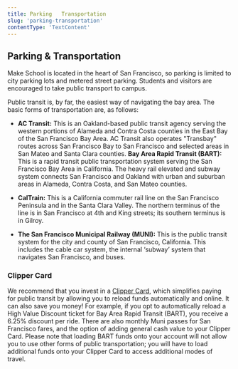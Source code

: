 ```yaml
---
title: Parking   Transportation
slug: 'parking-transportation'
contentType: 'TextContent'
---
```


## Parking & Transportation

Make School is located in the heart of San Francisco, so parking is limited to city parking lots and
metered street parking. Students and visitors are encouraged to take public transport to campus.

Public transit is, by far, the easiest way of navigating the bay area. The basic forms of
transportation are, as follows:

- **AC Transit:** This is an Oakland-based public transit agency serving the western portions of
  Alameda and Contra Costa counties in the East Bay of the San Francisco Bay Area. AC Transit also
  operates "Transbay" routes across San Francisco Bay to San Francisco and selected areas in San
  Mateo and Santa Clara counties. **Bay Area Rapid Transit (BART):** This is a rapid transit public
  transportation system serving the San Francisco Bay Area in California. The heavy rail elevated
  and subway system connects San Francisco and Oakland with urban and suburban areas in Alameda,
  Contra Costa, and San Mateo counties.

- **CalTrain:** This is a California commuter rail line on the San Francisco Peninsula and in the
  Santa Clara Valley. The northern terminus of the line is in San Francisco at 4th and King streets;
  its southern terminus is in Gilroy.

- **The San Francisco Municipal Railway (MUNI):** This is the public transit system for the city and
  county of San Francisco, California. This includes the cable car system, the internal ‘subway’
  system that navigates San Francisco, and buses.

### Clipper Card

We recommend that you invest in a [Clipper Card](https://www.clippercard.com/), which simplifies
paying for public transit by allowing you to reload funds automatically and online. It can also save
you money! For example, if you opt to automatically reload a High Value Discount ticket for Bay Area
Rapid Transit (BART), you receive a 6.25% discount per ride. There are also monthly Muni passes for
San Francisco fares, and the option of adding general cash value to your Clipper Card. Please note
that loading BART funds onto your account will not allow you to use other forms of public
transportation; you will have to load additional funds onto your Clipper Card to access additional
modes of travel.
